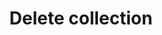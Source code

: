 ---
title: "Delete collection"
api: "DELETE https://staging-api.aigmented.io/v1/collections/{collectionId}"
description: "Delete existing collection"
---
